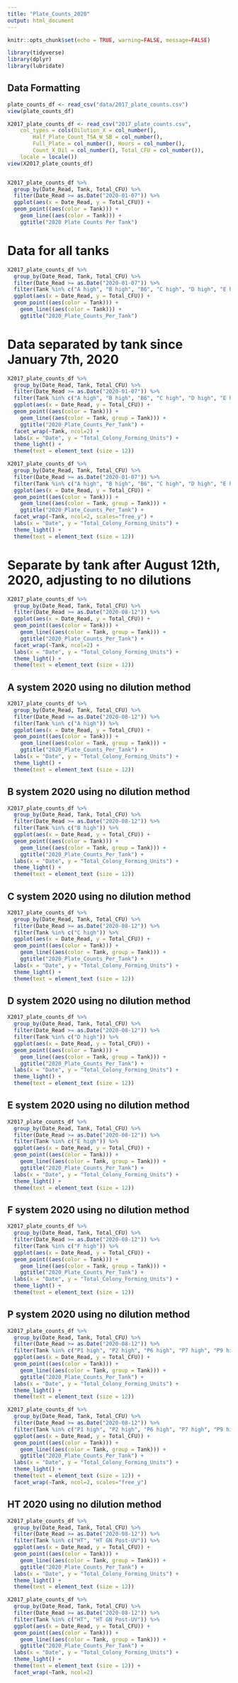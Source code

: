 ```yaml
---
title: "Plate_Counts_2020"
output: html_document
---
```


```r
knitr::opts_chunk$set(echo = TRUE, warning=FALSE, message=FALSE)
```

```r
library(tidyverse)
library(dplyr)
library(lubridate)
```

## Data Formatting
```r
plate_counts_df <- read_csv("data/2017_plate_counts.csv")
view(plate_counts_df)

X2017_plate_counts_df <- read_csv("2017_plate_counts.csv", 
    col_types = cols(Dilution_X = col_number(), 
        Half_Plate_Count_TSA_W_SB = col_number(), 
        Full_Plate = col_number(), Hours = col_number(), 
        Count_X_Dil = col_number(), Total_CFU = col_number()), 
    locale = locale())
view(X2017_plate_counts_df)


X2017_plate_counts_df %>% 
  group_by(Date_Read, Tank, Total_CFU) %>% 
  filter(Date_Read >= as.Date("2020-01-07")) %>% 
  ggplot(aes(x = Date_Read, y = Total_CFU)) +
  geom_point((aes(color = Tank))) +
    geom_line((aes(color = Tank))) +
    ggtitle("2020 Plate Counts Per Tank")
```

# Data for all tanks
```r
X2017_plate_counts_df %>% 
  group_by(Date_Read, Tank, Total_CFU) %>% 
  filter(Date_Read >= as.Date("2020-01-07")) %>%
  filter(Tank %in% c("A high", "B high", "B6", "C high", "D high", "E high", "HT", "P1 high", "P2 high", "P6 high", "P7 high", "P9 high", "P9", "P10", "P10 high" )) %>% 
  ggplot(aes(x = Date_Read, y = Total_CFU)) +
  geom_point((aes(color = Tank))) +
    geom_line((aes(color = Tank))) +
    ggtitle("2020_Plate_Counts_Per_Tank")
```

# Data separated by tank since January 7th, 2020
```r
X2017_plate_counts_df %>% 
  group_by(Date_Read, Tank, Total_CFU) %>% 
  filter(Date_Read >= as.Date("2020-01-07")) %>%
  filter(Tank %in% c("A high", "B high", "B6", "C high", "D high", "E high", "HT", "P1 high", "P2 high", "P6 high", "P7 high", "P9 high", "P9", "P10", "P10 high" )) %>%
  ggplot(aes(x = Date_Read, y = Total_CFU)) +
  geom_point((aes(color = Tank))) +
    geom_line((aes(color = Tank, group = Tank))) +
    ggtitle("2020_Plate_Counts_Per_Tank") +
  facet_wrap(~Tank, ncol=2) +
  labs(x = "Date", y = "Total_Colony_Forming_Units") +
  theme_light() +
  theme(text = element_text (size = 12))

X2017_plate_counts_df %>% 
  group_by(Date_Read, Tank, Total_CFU) %>% 
  filter(Date_Read >= as.Date("2020-01-07")) %>%
  filter(Tank %in% c("A high", "B high", "B6", "C high", "D high", "E high", "HT", "P1 high", "P2 high", "P6 high", "P7 high", "P9 high", "P9", "P10", "P10 high" )) %>%
  ggplot(aes(x = Date_Read, y = Total_CFU)) +
  geom_point((aes(color = Tank))) +
    geom_line((aes(color = Tank, group = Tank))) +
    ggtitle("2020_Plate_Counts_Per_Tank") +
  facet_wrap(~Tank, ncol=2, scales="free_y") +
  labs(x = "Date", y = "Total_Colony_Forming_Units") +
  theme_light() +
  theme(text = element_text (size = 12))
```

# Separate by tank after August 12th, 2020, adjusting to no dilutions
```r
X2017_plate_counts_df %>% 
  group_by(Date_Read, Tank, Total_CFU) %>% 
  filter(Date_Read >= as.Date("2020-08-12")) %>%
  ggplot(aes(x = Date_Read, y = Total_CFU)) +
  geom_point((aes(color = Tank))) +
    geom_line((aes(color = Tank, group = Tank))) +
    ggtitle("2020_Plate_Counts_Per_Tank") +
  facet_wrap(~Tank, ncol=2) +
  labs(x = "Date", y = "Total_Colony_Forming_Units") +
  theme_light() +
  theme(text = element_text (size = 12))
```

## A system 2020 using no dilution method
```r
X2017_plate_counts_df %>% 
  group_by(Date_Read, Tank, Total_CFU) %>% 
  filter(Date_Read >= as.Date("2020-08-12")) %>%
  filter(Tank %in% c("A high")) %>%
  ggplot(aes(x = Date_Read, y = Total_CFU)) +
  geom_point((aes(color = Tank))) +
    geom_line((aes(color = Tank, group = Tank))) +
    ggtitle("2020_Plate_Counts_Per_Tank") +
  labs(x = "Date", y = "Total_Colony_Forming_Units") +
  theme_light() +
  theme(text = element_text (size = 12))
```

## B system 2020 using no dilution method
```r
X2017_plate_counts_df %>% 
  group_by(Date_Read, Tank, Total_CFU) %>% 
  filter(Date_Read >= as.Date("2020-08-12")) %>%
  filter(Tank %in% c("B high")) %>%
  ggplot(aes(x = Date_Read, y = Total_CFU)) +
  geom_point((aes(color = Tank))) +
    geom_line((aes(color = Tank, group = Tank))) +
    ggtitle("2020_Plate_Counts_Per_Tank") +
  labs(x = "Date", y = "Total_Colony_Forming_Units") +
  theme_light() +
  theme(text = element_text (size = 12))
```

## C system 2020 using no dilution method
```r
X2017_plate_counts_df %>% 
  group_by(Date_Read, Tank, Total_CFU) %>% 
  filter(Date_Read >= as.Date("2020-08-12")) %>%
  filter(Tank %in% c("C high")) %>%
  ggplot(aes(x = Date_Read, y = Total_CFU)) +
  geom_point((aes(color = Tank))) +
    geom_line((aes(color = Tank, group = Tank))) +
    ggtitle("2020_Plate_Counts_Per_Tank") +
  labs(x = "Date", y = "Total_Colony_Forming_Units") +
  theme_light() +
  theme(text = element_text (size = 12))
```

## D system 2020 using no dilution method
```r
X2017_plate_counts_df %>% 
  group_by(Date_Read, Tank, Total_CFU) %>% 
  filter(Date_Read >= as.Date("2020-08-12")) %>%
  filter(Tank %in% c("D high")) %>%
  ggplot(aes(x = Date_Read, y = Total_CFU)) +
  geom_point((aes(color = Tank))) +
    geom_line((aes(color = Tank, group = Tank))) +
    ggtitle("2020_Plate_Counts_Per_Tank") +
  labs(x = "Date", y = "Total_Colony_Forming_Units") +
  theme_light() +
  theme(text = element_text (size = 12))
```

## E system 2020 using no dilution method
```r
X2017_plate_counts_df %>% 
  group_by(Date_Read, Tank, Total_CFU) %>% 
  filter(Date_Read >= as.Date("2020-08-12")) %>%
  filter(Tank %in% c("E high")) %>%
  ggplot(aes(x = Date_Read, y = Total_CFU)) +
  geom_point((aes(color = Tank))) +
    geom_line((aes(color = Tank, group = Tank))) +
    ggtitle("2020_Plate_Counts_Per_Tank") +
  labs(x = "Date", y = "Total_Colony_Forming_Units") +
  theme_light() +
  theme(text = element_text (size = 12))
```

## F system 2020 using no dilution method
```r
X2017_plate_counts_df %>% 
  group_by(Date_Read, Tank, Total_CFU) %>% 
  filter(Date_Read >= as.Date("2020-08-12")) %>%
  filter(Tank %in% c("F high")) %>%
  ggplot(aes(x = Date_Read, y = Total_CFU)) +
  geom_point((aes(color = Tank))) +
    geom_line((aes(color = Tank, group = Tank))) +
    ggtitle("2020_Plate_Counts_Per_Tank") +
  labs(x = "Date", y = "Total_Colony_Forming_Units") +
  theme_light() +
  theme(text = element_text (size = 12))
```

## P system 2020 using no dilution method
```r
X2017_plate_counts_df %>% 
  group_by(Date_Read, Tank, Total_CFU) %>% 
  filter(Date_Read >= as.Date("2020-08-12")) %>%
  filter(Tank %in% c("P1 high", "P2 high", "P6 high", "P7 high", "P9 high", "P10 high")) %>%
  ggplot(aes(x = Date_Read, y = Total_CFU)) +
  geom_point((aes(color = Tank))) +
    geom_line((aes(color = Tank, group = Tank))) +
    ggtitle("2020_Plate_Counts_Per_Tank") +
  labs(x = "Date", y = "Total_Colony_Forming_Units") +
  theme_light() +
  theme(text = element_text (size = 12))

X2017_plate_counts_df %>% 
  group_by(Date_Read, Tank, Total_CFU) %>% 
  filter(Date_Read >= as.Date("2020-08-12")) %>%
  filter(Tank %in% c("P1 high", "P2 high", "P6 high", "P7 high", "P9 high", "P10 high")) %>%
  ggplot(aes(x = Date_Read, y = Total_CFU)) +
  geom_point((aes(color = Tank))) +
    geom_line((aes(color = Tank, group = Tank))) +
    ggtitle("2020_Plate_Counts_Per_Tank") +
  labs(x = "Date", y = "Total_Colony_Forming_Units") +
  theme_light() +
  theme(text = element_text (size = 12)) +
  facet_wrap(~Tank, ncol=2, scales="free_y")
```

## HT 2020 using no dilution method
```r
X2017_plate_counts_df %>% 
  group_by(Date_Read, Tank, Total_CFU) %>% 
  filter(Date_Read >= as.Date("2020-08-12")) %>%
  filter(Tank %in% c("HT", "HT GN Post-UV")) %>%
  ggplot(aes(x = Date_Read, y = Total_CFU)) +
  geom_point((aes(color = Tank))) +
    geom_line((aes(color = Tank, group = Tank))) +
    ggtitle("2020_Plate_Counts_Per_Tank") +
  labs(x = "Date", y = "Total_Colony_Forming_Units") +
  theme_light() +
  theme(text = element_text (size = 12))

X2017_plate_counts_df %>% 
  group_by(Date_Read, Tank, Total_CFU) %>% 
  filter(Date_Read >= as.Date("2020-08-12")) %>%
  filter(Tank %in% c("HT", "HT GN Post-UV")) %>%
  ggplot(aes(x = Date_Read, y = Total_CFU)) +
  geom_point((aes(color = Tank))) +
    geom_line((aes(color = Tank, group = Tank))) +
    ggtitle("2020_Plate_Counts_Per_Tank") +
  labs(x = "Date", y = "Total_Colony_Forming_Units") +
  theme_light() +
  theme(text = element_text (size = 12)) +
  facet_wrap(~Tank, ncol=2)
```